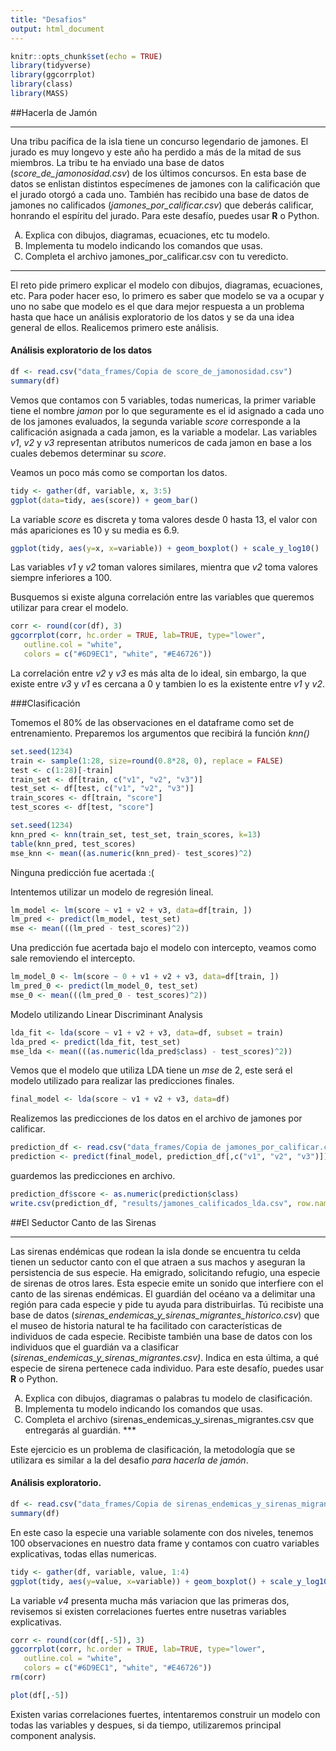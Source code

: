 ```yaml
---
title: "Desafios"
output: html_document
---
```


```r
knitr::opts_chunk$set(echo = TRUE)
library(tidyverse)
library(ggcorrplot)
library(class)
library(MASS)
```


##Hacerla de Jamón

*** 
Una tribu pacífica de la isla tiene un concurso legendario de jamones. El jurado es muy longevo y este año ha perdido a más de la mitad de sus miembros. La tribu te ha enviado una base de datos (*score_de_jamonosidad.csv*) de los últimos concursos. En esta base de datos se enlistan distintos especímenes de jamones con la calificación que el jurado otorgó a cada uno. También has recibido una base de datos de jamones no calificados (*jamones_por_calificar.csv*) que deberás calificar, honrando el espíritu del jurado.
Para este desafío, puedes usar **R** o Python.

A.	Explica con dibujos, diagramas, ecuaciones, etc tu modelo.
B.	Implementa tu modelo indicando los comandos que usas.
C.	Completa el archivo jamones_por_calificar.csv con tu veredicto.

*** 

El reto pide primero explicar el modelo con dibujos, diagramas, ecuaciones, etc.
Para poder hacer eso, lo primero es saber que modelo se va a ocupar y uno no sabe que modelo es el que dara mejor respuesta a un problema hasta que hace un análisis exploratorio de los datos y se da una idea general de ellos. Realicemos primero este análisis.

#### Análisis exploratorio de los datos

```r
df <- read.csv("data_frames/Copia de score_de_jamonosidad.csv")
summary(df)
```


Vemos que contamos con 5 variables, todas numericas, la primer variable tiene el nombre *jamon* por lo que seguramente es el id asignado a cada uno de los jamones evaluados, la segunda variable *score* corresponde a la calificación asignada a cada jamon, es la variable a modelar. Las variables *v1*, *v2* y *v3* representan atributos numericos de cada jamon en base a los cuales debemos determinar su *score*.

Veamos un poco más como se comportan los datos.

```r
tidy <- gather(df, variable, x, 3:5)
ggplot(data=tidy, aes(score)) + geom_bar()
```

La variable *score* es discreta y toma valores desde 0 hasta 13, el valor con más apariciones es 10 y su media es 6.9.

```r
ggplot(tidy, aes(y=x, x=variable)) + geom_boxplot() + scale_y_log10()
```

Las variables *v1* y *v2* toman valores similares, mientra que *v2* toma valores siempre inferiores a 100.

Busquemos si existe alguna correlación entre las variables que queremos utilizar para crear el modelo.

```r
corr <- round(cor(df), 3)
ggcorrplot(corr, hc.order = TRUE, lab=TRUE, type="lower",
   outline.col = "white",
   colors = c("#6D9EC1", "white", "#E46726"))
```

La correlación entre *v2* y *v3* es más alta de lo ideal, sin embargo, la que existe entre *v3* y *v1* es cercana a 0 y tambien lo es la existente entre *v1* y *v2*.


###Clasificación

Tomemos el 80% de las observaciones en el dataframe como set de entrenamiento.
Preparemos los argumentos que recibirá la función *knn()*

```r
set.seed(1234)
train <- sample(1:28, size=round(0.8*28, 0), replace = FALSE)
test <- c(1:28)[-train]
train_set <- df[train, c("v1", "v2", "v3")]
test_set <- df[test, c("v1", "v2", "v3")]
train_scores <- df[train, "score"]
test_scores <- df[test, "score"]
```


```r
set.seed(1234)
knn_pred <- knn(train_set, test_set, train_scores, k=13)
table(knn_pred, test_scores)
mse_knn <- mean((as.numeric(knn_pred)- test_scores)^2)
```

Ninguna predicción fue acertada :( 

Intentemos utilizar un modelo de regresión lineal.

```r
lm_model <- lm(score ~ v1 + v2 + v3, data=df[train, ])
lm_pred <- predict(lm_model, test_set)
mse <- mean(((lm_pred - test_scores)^2))
```

Una predicción fue acertada bajo el modelo con intercepto, veamos como sale removiendo el intercepto.

```r
lm_model_0 <- lm(score ~ 0 + v1 + v2 + v3, data=df[train, ])
lm_pred_0 <- predict(lm_model_0, test_set)
mse_0 <- mean(((lm_pred_0 - test_scores)^2))
```

Modelo utilizando Linear Discriminant Analysis

```r
lda_fit <- lda(score ~ v1 + v2 + v3, data=df, subset = train)
lda_pred <- predict(lda_fit, test_set)
mse_lda <- mean(((as.numeric(lda_pred$class) - test_scores)^2))
```

Vemos que el modelo que utiliza LDA tiene un *mse* de 2, este será el modelo utilizado para realizar las predicciones finales.

```r
final_model <- lda(score ~ v1 + v2 + v3, data=df)
```

Realizemos las predicciones de los datos en el archivo de jamones por calificar.

```r
prediction_df <- read.csv("data_frames/Copia de jamones_por_calificar.csv")
prediction <- predict(final_model, prediction_df[,c("v1", "v2", "v3")])
```

guardemos las predicciones en archivo.

```r
prediction_df$score <- as.numeric(prediction$class)
write.csv(prediction_df, "results/jamones_calificados_lda.csv", row.names = FALSE)
```

##El Seductor Canto de las Sirenas

*** 
Las sirenas endémicas que rodean la isla donde se encuentra tu celda tienen un seductor canto con el que atraen a sus machos y aseguran la persistencia de sus especie.  Ha emigrado, solicitando refugio, una especie de sirenas de otros lares. Esta especie emite un sonido que interfiere con el canto de las sirenas endémicas. El guardián del océano va a delimitar una región para cada especie y pide tu ayuda para distribuirlas. Tú recibiste una base de datos (*sirenas_endemicas_y_sirenas_migrantes_historico.csv*) que el museo de historia natural te ha facilitado con características de individuos de cada especie. Recibiste también una base de datos con los individuos que el guardián va a clasificar (*sirenas_endemicas_y_sirenas_migrantes.csv)*. Indica en esta última, a qué especie de sirena pertenece cada individuo.
Para este desafío, puedes usar **R** o Python.

A.	Explica con dibujos, diagramas o palabras tu modelo de clasificación.
B.	Implementa tu modelo indicando los comandos que usas.
C.	Completa el archivo (sirenas_endemicas_y_sirenas_migrantes.csv  que entregarás al guardián.
*** 

Este ejercicio es un problema de clasificación, la metodología que se utilizara es similar a la del desafio *para hacerla de jamón*.

#### Análisis exploratorio.

```r
df <- read.csv("data_frames/Copia de sirenas_endemicas_y_sirenas_migrantes_historico.csv")
summary(df)
```

En este caso la especie una variable solamente con dos niveles, tenemos 100 observaciones en nuestro data frame y contamos con cuatro variables explicativas, todas ellas numericas. 

```r
tidy <- gather(df, variable, value, 1:4)
ggplot(tidy, aes(y=value, x=variable)) + geom_boxplot() + scale_y_log10()
```

La variable *v4* presenta mucha más variacion que las primeras dos, revisemos si existen correlaciones fuertes entre nusetras variables explicativas. 

```r
corr <- round(cor(df[,-5]), 3)
ggcorrplot(corr, hc.order = TRUE, lab=TRUE, type="lower",
   outline.col = "white",
   colors = c("#6D9EC1", "white", "#E46726"))
rm(corr)
```

```r
plot(df[,-5])
```

Existen varias correlaciones fuertes, intentaremos construir un modelo con todas las variables y despues, si da tiempo, utilizaremos principal component analysis.


